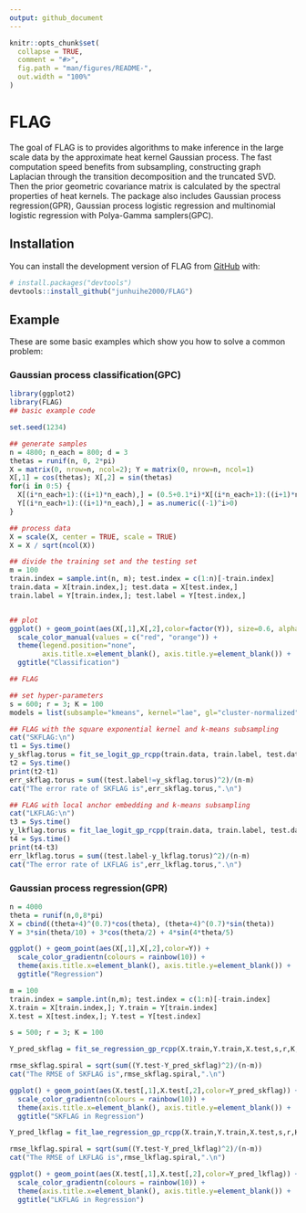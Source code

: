 ```yaml
---
output: github_document
---
```


<!-- README.md is generated from README.Rmd. Please edit that file -->

```r
knitr::opts_chunk$set(
  collapse = TRUE,
  comment = "#>",
  fig.path = "man/figures/README-",
  out.width = "100%"
)
```

# FLAG

<!-- badges: start -->
<!-- badges: end -->

The goal of FLAG is to provides algorithms to make inference
in the large scale data by the approximate heat kernel Gaussian process. The fast computation speed
benefits from subsampling, constructing graph Laplacian through the transition decomposition
and the truncated SVD. Then the prior geometric covariance matrix is calculated by 
the spectral properties of heat kernels. The package also includes Gaussian process regression(GPR), Gaussian process logistic regression and multinomial logistic regression with Polya-Gamma samplers(GPC).

## Installation

You can install the development version of FLAG from [GitHub](https://github.com/) with:

``` r
# install.packages("devtools")
devtools::install_github("junhuihe2000/FLAG")
```

## Example

These are some basic examples which show you how to solve a common problem:

### Gaussian process classification(GPC)

```r
library(ggplot2)
library(FLAG)
## basic example code

set.seed(1234)
```

```r
## generate samples
n = 4800; n_each = 800; d = 3
thetas = runif(n, 0, 2*pi)
X = matrix(0, nrow=n, ncol=2); Y = matrix(0, nrow=n, ncol=1)
X[,1] = cos(thetas); X[,2] = sin(thetas)
for(i in 0:5) {
  X[(i*n_each+1):((i+1)*n_each),] = (0.5+0.1*i)*X[(i*n_each+1):((i+1)*n_each),]
  Y[(i*n_each+1):((i+1)*n_each),] = as.numeric((-1)^i>0)
}

## process data
X = scale(X, center = TRUE, scale = TRUE)
X = X / sqrt(ncol(X))

## divide the training set and the testing set
m = 100
train.index = sample.int(n, m); test.index = c(1:n)[-train.index]
train.data = X[train.index,]; test.data = X[test.index,]
train.label = Y[train.index,]; test.label = Y[test.index,]


## plot
ggplot() + geom_point(aes(X[,1],X[,2],color=factor(Y)), size=0.6, alpha=0.6) +
  scale_color_manual(values = c("red", "orange")) + 
  theme(legend.position="none", 
        axis.title.x=element_blank(), axis.title.y=element_blank()) +
  ggtitle("Classification")
```

```r
## FLAG

## set hyper-parameters
s = 600; r = 3; K = 100
models = list(subsample="kmeans", kernel="lae", gl="cluster-normalized", root=TRUE)
```

```r
## FLAG with the square exponential kernel and k-means subsampling
cat("SKFLAG:\n")
t1 = Sys.time()
y_skflag.torus = fit_se_logit_gp_rcpp(train.data, train.label, test.data, s, r, K, models = models)
t2 = Sys.time()
print(t2-t1)
err_skflag.torus = sum((test.label!=y_skflag.torus)^2)/(n-m)
cat("The error rate of SKFLAG is",err_skflag.torus,".\n")
```

```r
## FLAG with local anchor embedding and k-means subsampling
cat("LKFLAG:\n")
t3 = Sys.time()
y_lkflag.torus = fit_lae_logit_gp_rcpp(train.data, train.label, test.data, s, r, K, models = models)
t4 = Sys.time()
print(t4-t3)
err_lkflag.torus = sum((test.label-y_lkflag.torus)^2)/(n-m)
cat("The error rate of LKFLAG is",err_lkflag.torus,".\n")
```


### Gaussian process regression(GPR)

```r
n = 4000
theta = runif(n,0,8*pi)
X = cbind((theta+4)^(0.7)*cos(theta), (theta+4)^(0.7)*sin(theta))
Y = 3*sin(theta/10) + 3*cos(theta/2) + 4*sin(4*theta/5)

ggplot() + geom_point(aes(X[,1],X[,2],color=Y)) +
  scale_color_gradientn(colours = rainbow(10)) +
  theme(axis.title.x=element_blank(), axis.title.y=element_blank()) +
  ggtitle("Regression")
```

```r
m = 100
train.index = sample.int(n,m); test.index = c(1:n)[-train.index]
X.train = X[train.index,]; Y.train = Y[train.index]
X.test = X[test.index,]; Y.test = Y[test.index]
```

```r
s = 500; r = 3; K = 100
```

```r
Y_pred_skflag = fit_se_regression_gp_rcpp(X.train,Y.train,X.test,s,r,K,models=models)
```

```r
rmse_skflag.spiral = sqrt(sum((Y.test-Y_pred_skflag)^2)/(n-m))
cat("The RMSE of SKFLAG is",rmse_skflag.spiral,".\n")
```

```r
ggplot() + geom_point(aes(X.test[,1],X.test[,2],color=Y_pred_skflag)) +
  scale_color_gradientn(colours = rainbow(10)) +
  theme(axis.title.x=element_blank(), axis.title.y=element_blank()) +
  ggtitle("SKFLAG in Regression")
```

```r
Y_pred_lkflag = fit_lae_regression_gp_rcpp(X.train,Y.train,X.test,s,r,K,models=models)
```


```r
rmse_lkflag.spiral = sqrt(sum((Y.test-Y_pred_lkflag)^2)/(n-m))
cat("The RMSE of LKFLAG is",rmse_lkflag.spiral,".\n")
```

```r
ggplot() + geom_point(aes(X.test[,1],X.test[,2],color=Y_pred_lkflag)) +
  scale_color_gradientn(colours = rainbow(10)) +
  theme(axis.title.x=element_blank(), axis.title.y=element_blank()) +
  ggtitle("LKFLAG in Regression")
```

